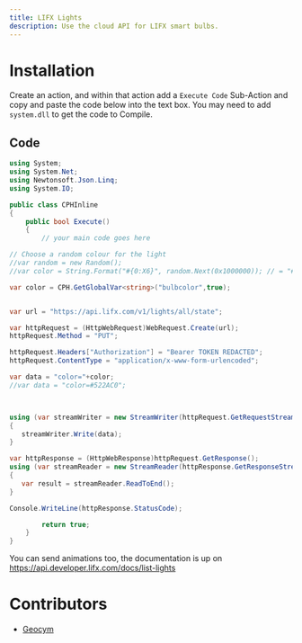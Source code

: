 ```yaml
---
title: LIFX Lights
description: Use the cloud API for LIFX smart bulbs.
---
```

# Installation

Create an action, and within that action add a `Execute Code` Sub-Action and copy and paste the code below into the text box. You may need to add `system.dll` to get the code to Compile.

## Code
```csharp
using System;
using System.Net;
using Newtonsoft.Json.Linq;
using System.IO;

public class CPHInline
{
    public bool Execute()
    {
        // your main code goes here

// Choose a random colour for the light
//var random = new Random();
//var color = String.Format("#{0:X6}", random.Next(0x1000000)); // = "#A197B9"

var color = CPH.GetGlobalVar<string>("bulbcolor",true);


var url = "https://api.lifx.com/v1/lights/all/state";

var httpRequest = (HttpWebRequest)WebRequest.Create(url);
httpRequest.Method = "PUT";

httpRequest.Headers["Authorization"] = "Bearer TOKEN REDACTED";
httpRequest.ContentType = "application/x-www-form-urlencoded";

var data = "color="+color;
//var data = "color=#522AC0";



using (var streamWriter = new StreamWriter(httpRequest.GetRequestStream()))
{
   streamWriter.Write(data);
}

var httpResponse = (HttpWebResponse)httpRequest.GetResponse();
using (var streamReader = new StreamReader(httpResponse.GetResponseStream()))
{
   var result = streamReader.ReadToEnd();
}

Console.WriteLine(httpResponse.StatusCode);

        return true;
    }
}
```

You can send animations too, the documentation is up on https://api.developer.lifx.com/docs/list-lights

# Contributors
-  [Geocym](https://www.twitch.tv/geocym)
